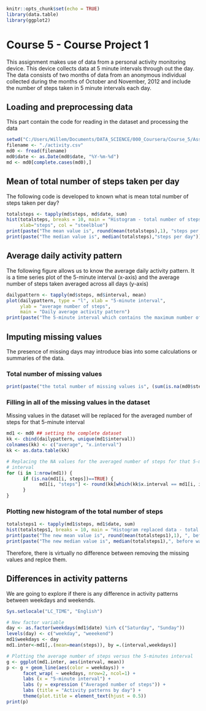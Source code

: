 ```{r setup, include=FALSE}
knitr::opts_chunk$set(echo = TRUE)
library(data.table)
library(ggplot2)
```

# Course 5 - Course Project 1

This assignment makes use of data from a personal activity monitoring device. This device collects data at 5 minute intervals through out the day. The data consists of two months of data from an anonymous individual collected during the months of October and November, 2012 and include the number of steps taken in 5 minute intervals each day.


## Loading and preprocessing data

This part contain the code for reading in the dataset and processing the data

```{r}
setwd("C:/Users/Willem/Documents/DATA_SCIENCE/000_Coursera/Course_5/Assignment1")
filename <- "./activity.csv"
md0 <- fread(filename)
md0$date <- as.Date(md0$date, "%Y-%m-%d")
md <- md0[complete.cases(md0),]
```

## Mean of total number of steps taken per day

The following code is developed to known what is mean total number of steps taken per day?

```{r}
totalsteps <- tapply(md$steps, md$date, sum)
hist(totalsteps, breaks = 10, main = "Histogram - total number of steps per day",
     xlab="steps", col = "steelblue")
print(paste("The mean value is", round(mean(totalsteps),1), "steps per day"))
print(paste("The median value is", median(totalsteps),"steps per day"))
```

## Average daily activity pattern

The following figure allows us to know the average daily activity pattern. It is a time series plot of the 5-minute interval (x-axis) and the average number of steps taken averaged across all days (y-axis)

```{r}
dailypattern <- tapply(md$steps, md$interval, mean)
plot(dailypattern, type = "l", xlab = "5-minute interval",
     ylab = "average number of steps", 
     main = "Daily average activity pattern")
print(paste("The 5-minute interval which contains the maximum number of steps is ", md$interval[which.max(dailypattern)]))

```


## Imputing missing values

The presence of missing days may introduce bias into some calculations or summaries of the data. 

### Total number of missing values
```{r}
print(paste("the total number of missing values is", (sum(is.na(md0$steps)))))
```

### Filling in all of the missing values in the dataset

Missing values in the dataset will be replaced for the averaged number of
steps for that 5-minute interval
```{r}
md1 <- md0 ## setting the complete dataset
kk <- cbind(dailypattern, unique(md1$interval))
colnames(kk) <- c("average", "x.interval")
kk <- as.data.table(kk)

# Replacing the NA values for the averaged number of steps for that 5-minute
# interval
for (i in 1:nrow(md1)) {
      if (is.na(md1[i, steps])==TRUE) {
            md1[i, "steps"] <- round(kk[which(kk$x.interval == md1[i, interval]), average])
      }
} 
```

### Plotting new histogram of the total number of steps
```{r}
totalsteps1 <- tapply(md1$steps, md1$date, sum)
hist(totalsteps1, breaks = 10, main = "Histogram replaced data - total number of steps per day", xlab="steps", col = "red")
print(paste("The new mean value is", round(mean(totalsteps1),1), ", before was", round(mean(totalsteps),1)))
print(paste("The new median value is", median(totalsteps1),", before was", median(totalsteps)))
```

Therefore, there is virtually no difference between removing the missing values and replce them.

## Differences in activity patterns

We are going to explore if there is any difference in activity patterns between weekdays and weekends.

```{r}
Sys.setlocale("LC_TIME", "English")

# New factor variable
day <- as.factor(weekdays(md1$date) %in% c("Saturday", "Sunday"))
levels(day) <- c("weekday", "weeekend")
md1$weekdays <- day
md1.inter<-md1[,.(mean=mean(steps)), by =.(interval,weekdays)]

# Plotting the average number of steps versus the 5-minutes interval
g <- ggplot(md1.inter, aes(interval, mean))
p <- g + geom_line(aes(color = weekdays)) +
      facet_wrap( ~ weekdays, nrow=2, ncol=1) +
      labs (x = "5-minute interval") + 
      labs (y = expression ("Averaged number of steps")) +
      labs (title = "Activity patterns by day") +
      theme(plot.title = element_text(hjust = 0.5))
print(p)
```

